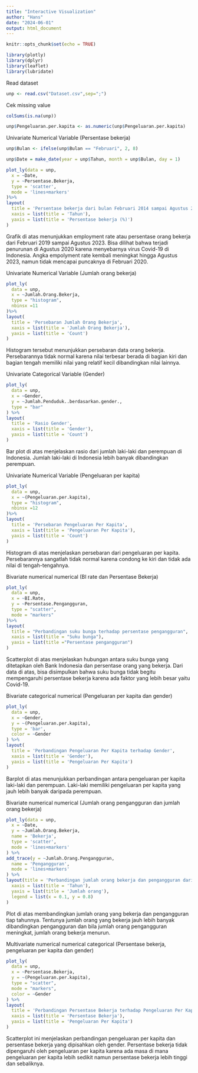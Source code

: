 ```yaml
---
title: "Interactive Visualization"
author: "Hans"
date: "2024-06-01"
output: html_document
---
```


```r
knitr::opts_chunk$set(echo = TRUE)
```

```r
library(plotly)
library(dplyr)
library(leaflet)
library(lubridate)
```

Read dataset
```r
unp <- read.csv("Dataset.csv",sep=";")
```

Cek missing value
```r
colSums(is.na(unp))
```

```r
unp$Pengeluaran.per.kapita <- as.numeric(unp$Pengeluaran.per.kapita)
```

Univariate Numerical Variable (Persentase bekerja)
```r
unp$Bulan <- ifelse(unp$Bulan == "Februari", 2, 8)

unp$Date = make_date(year = unp$Tahun, month = unp$Bulan, day = 1)

plot_ly(data = unp,
  x = ~Date, 
  y = ~Persentase.Bekerja, 
  type = 'scatter', 
  mode = 'lines+markers'
)%>%
layout(
  title = 'Persentase bekerja dari bulan Februari 2014 sampai Agustus 2023',
  xaxis = list(title = 'Tahun'),
  yaxis = list(title = 'Persentase bekerja (%)')
)
```
Grafik di atas menunjukkan employment rate atau persentase orang bekerja dari Februari 2019 sampai Agustus 2023. Bisa dilihat bahwa terjadi penurunan di Agustus 2020 karena menyebarnya virus Covid-19 di Indonesia. Angka empolyment rate kembali meningkat hingga Agustus 2023, namun tidak mencapai puncaknya di Februari 2020.

Univariate Numerical Variable (Jumlah orang bekerja)
```r
plot_ly(
  data = unp,
  x = ~Jumlah.Orang.Bekerja,
  type = "histogram",
  nbinsx =11
)%>%
layout(
  title = 'Persebaran Jumlah Orang Bekerja',
  xaxis = list(title = 'Jumlah Orang Bekerja'),
  yaxis = list(title = 'Count')
)
```
Histogram tersebut menunjukkan persebaran data orang bekerja. Persebarannya tidak normal karena nilai terbesar berada di bagian kiri dan bagian tengah memiliki nilai yang relatif kecil dibandingkan nilai lainnya.

Univariate Categorical Variable (Gender)
```r
plot_ly(
  data = unp,
  x = ~Gender,
  y = ~Jumlah.Penduduk..berdasarkan.gender.,
  type = "bar"
) %>%
layout(
  title = 'Rasio Gender',
  xaxis = list(title = 'Gender'),
  yaxis = list(title = 'Count')
)
```
Bar plot di atas menjelaskan rasio dari jumlah laki-laki dan perempuan di Indonesia. Jumlah laki-laki di Indonesia lebih banyak dibandingkan perempuan.

Univariate Numerical Variable (Pengeluaran per kapita)
```r
plot_ly(
  data = unp,
  x = ~(Pengeluaran.per.kapita),
  type = "histogram",
  nbinsx =12
)%>%
layout(
  title = 'Persebaran Pengeluaran Per Kapita',
  xaxis = list(title = 'Pengeluaran Per Kapita'),
  yaxis = list(title = 'Count')
)
```
Histogram di atas menjelaskan persebaran dari pengeluaran per kapita. Persebarannya sangatlah tidak normal karena condong ke kiri dan tidak ada nilai di tengah-tengahnya.

Bivariate numerical numerical (BI rate dan Persentase Bekerja)
```r
plot_ly(
  data = unp,
  x = ~BI.Rate,
  y = ~Persentase.Pengangguran,
  type = "scatter",
  mode = "markers"
)%>%
layout(
  title = "Perbandingan suku bunga terhadap persentase pengangguran",
  xaxis = list(title = "Suku bunga"),
  yaxis = list(title ="Persentase pengangguran")
)
```
Scatterplot di atas menjelaskan hubungan antara suku bunga yang ditetapkan oleh Bank Indonesia dan persentase orang yang bekerja. Dari data di atas, bisa disimpulkan bahwa suku bunga tidak begitu mempengaruhi persentase bekerja karena ada faktor yang lebih besar yaitu Covid-19.

Bivariate categorical numerical (Pengeluaran per kapita dan gender)
```r
plot_ly(
  data = unp,
  x = ~Gender, 
  y = ~(Pengeluaran.per.kapita), 
  type = 'bar', 
  color = ~Gender
) %>%
layout(
  title = 'Perbandingan Pengeluaran Per Kapita terhadap Gender',
  xaxis = list(title = 'Gender'),
  yaxis = list(title = 'Pengeluaran Per Kapita')
)
```
Barplot di atas menunjukkan perbandingan antara pengeluaran per kapita laki-laki dan perempuan. Laki-laki memiliki pengeluaran per kapita yang jauh lebih banyak daripada perempuan.

Bivariate numerical numerical (Jumlah orang pengangguran dan jumlah orang bekerja)
```r
plot_ly(data = unp, 
  x = ~Date, 
  y = ~Jumlah.Orang.Bekerja, 
  name = 'Bekerja', 
  type = 'scatter', 
  mode = 'lines+markers'
) %>% 
add_trace(y = ~Jumlah.Orang.Pengangguran, 
  name = 'Pengangguran', 
  mode = 'lines+markers'
) %>% 
layout(title = 'Perbandingan jumlah orang bekerja dan pengangguran dari Februari 2019 sampai Agustus 2023',
  xaxis = list(title = 'Tahun'),
  yaxis = list(title = 'Jumlah orang'),
  legend = list(x = 0.1, y = 0.8)
)
```
Plot di atas membandingkan jumlah orang yang bekerja dan pengangguran tiap tahunnya. Tentunya jumlah orang yang bekerja jauh lebih banyak dibandingkan pengangguran dan bila jumlah orang pengangguran meningkat, jumlah orang bekerja menurun.

Multivariate numerical numerical categorical (Persentase bekerja, pengeluaran per kapita dan gender)
```r
plot_ly(
  data = unp,
  x = ~Persentase.Bekerja,
  y = ~(Pengeluaran.per.kapita),
  type = "scatter",
  mode = "markers",
  color = ~Gender
) %>%
layout(
  title = 'Perbandingan Persentase Bekerja terhadap Pengeluaran Per Kapita dan Gender',
  xaxis = list(title = 'Persentase Bekerja'),
  yaxis = list(title = 'Pengeluaran Per Kapita')
)
```
Scatterplot ini menjelaskan perbandingan pengeluaran per kapita dan persentase bekerja yang dipisahkan oleh gender. Persentase bekerja tidak dipengaruhi oleh pengeluaran per kapita karena ada masa di mana pengeluaran per kapita lebih sedikit namun persentase bekerja lebih tinggi dan sebaliknya.

